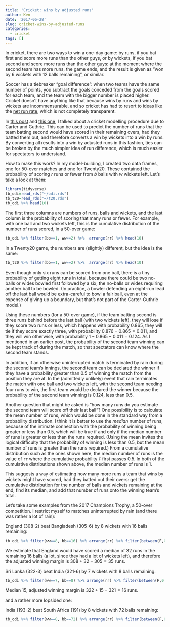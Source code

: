 ```yaml
---
title: 'Cricket: wins by adjusted runs'
author: Ken
date: '2017-06-28'
slug: cricket-wins-by-adjusted-runs
categories:
  - cricket
tags: []
---
```


In cricket, there are two ways to win a one-day game: by runs, if you bat first and score more runs than the other guys, or by wickets, if you bat second and score more runs than the other guys: at the moment where the second team has more runs, the game ends, and the result is given as "won by 6 wickets with 12 balls remaining", or similar.

Soccer has a tiebreaker "goal difference": when two teams have the same number of points, you subtract the goals conceded from the goals scored for each team, and the team with the bigger number is placed higher. Cricket doesn't have anything like that because wins by runs and wins by wickets are incommensurable, and so cricket has had to resort to ideas like the [net run rate](https://en.wikipedia.org/wiki/Net_run_rate), which is not completely transparent.

In [this post](https://nxskok.github.io/blog/2017/06/01/carter-and-guthrie/) and [this one](https://nxskok.github.io/blog/2017/06/01/carter-and-guthrie-part-2-model-building/), I talked about a cricket modelling procedure due to Carter and Guthrie. This can be used to predict the number of runs that the team batting second would have scored in their remaining overs, had they batted them out, and therefore converts a win by wickets into a win by runs. By converting all results into a win by adjusted runs in this fashion, ties can be broken by the much simpler idea of run difference, which is much easier for spectators to understand.

How to make this work? In my model-building, I created two data frames, one for 50-over matches and one for Twenty20. These contained the probability of scoring $r$ runs or fewer from $b$ balls with $w$ wickets left. Let's take a look at them:

```r
library(tidyverse)
tb_odi=read_rds("~/odi.rds")
tb_t20=read_rds("~/t20.rds")
tb_odi %>% head(10)
```

The first three columns are numbers of runs, balls and wickets, and the last column is the probability of scoring that many runs or fewer. For example, with one ball and two wickets left, this is the cumulative distribution of the number of runs scored, in a 50-over game:

```r
tb_odi %>% filter(bb==1, ww==2) %>%  arrange(rr) %>% head(10)
```

In a Twenty20 game, the numbers are (slightly) different, but the idea is the same:

```r
tb_t20 %>% filter(bb==1, ww==2) %>%  arrange(rr) %>% head(10)
```

Even though only six runs can be scored from one ball, there is a tiny probability of getting eight runs in total, because there could be two no-balls or wides bowled first followed by a six, the no-balls or wides requiring another ball to be bowled. (In practice, a bowler defending an eight-run lead off the last ball would be extra-careful to bowl a fair ball, even at the expense of giving up a boundary, but that's not part of the Carter-Guthrie model.)

Using these numbers (for a 50-over game), if the team batting second is three runs behind before the last ball (with two wickets left), they will lose if they score two runs or less, which happens with probability 0.865, they will tie if they score exactly three, with probability $0.876-0.865=0.011$, and they will win otherwise, with probability $1-0.865-0.011=0.124$. As I mentioned in an earlier post, the probability of the second team winning can be kept track of during the match, so that spectators can know where the second team stands. 

In addition, if an otherwise uninterrupted match is terminated by rain during the second team's innings, the second team can be declared the winner if they have a probability greater than 0.5 of winning the match from the position they are at. In the (admittedly unlikely) event that rain terminates the match with one ball and two wickets left, with the second team needing four runs to win, the first team would be declared the winner because the probability of the second team winning is 0.124, less than 0.5.

Another question that might be asked is "how many runs do you estimate the second team will score off their last ball"? One possibility is to calculate the mean number of runs, which would be done in the standard way from a probability distribution. I think it is better to use the *median* number of runs, because of the intimate connection with the probability of winning being greater or less than 0.5, which will be true if and only if the median number of runs is greater or less than the runs required. (Using the mean invites the logical difficulty that the probability of winning is less than 0.5, but the mean number of runs is greater than the runs required.) From a cumulative distribution such as the ones shown here, the median number of runs is the value of `rr` where the cumulative probability `F` first passes 0.5. In both of the cumulative distributions shown above, the median number of runs is 1.

This suggests a way of estimating how many more runs a team that wins by wickets might have scored, had they batted out their overs: get the cumulative distribution for the number of balls and wickets remaining at the end, find its median, and add that number of runs onto the winning team's total. 

Let's take some examples from the 2017 Champions Trophy, a 50-over competition. I restrict myself to matches uninterrupted by rain (and there was rather a lot of rain):

England (308-2) beat Bangladesh (305-6) by 8 wickets with 16 balls remaining:

```r
tb_odi %>% filter(ww==8, bb==16) %>% arrange(rr) %>% filter(between(F,0.4,0.6))
```

We estimate that England would have scored a median of 32 runs in the remaining 16 balls (a lot, since they had a lot of wickets left), and therefore the adjusted winning margin is $308+32-305=35$ runs.

Sri Lanka (322-3) beat India (321-6) by 7 wickets with 8 balls remaining:

```r
tb_odi %>% filter(ww==7, bb==8) %>% arrange(rr) %>% filter(between(F,0.4,0.6))
```

Median 15, adjusted winning margin is $322+15-321=16$ runs.

and a rather more lopsided one:

India (193-2) beat South Africa (191) by 8 wickets with 72 balls remaining:

```r
tb_odi %>% filter(ww==8, bb==72) %>% arrange(rr) %>% filter(between(F,0.4,0.6))
```
